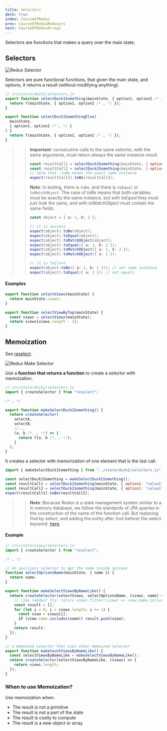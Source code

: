 ```yaml
---
title: Selectors
deck: true
index: CourseOfRedux
prev: CourseOfReduxReducers
next: CourseOfReduxArrays
---
```


Selectors are functions that makes a query over the main state;

## Selectors

![Redux Selector](/images/redux/redux-selector.png)

Selectors are pure functional functions, that given the main state, and options,
it returns a result (without modifying anything).

```javascript
// src/store/duck1/selectors.js
export function selectDuck1Something(mainState, { option1, option2 /* … */ }) {
  return f(mainState, { option1, option2 /* … */ });
}

export function selectDuck1SomethingElse(
  mainState,
  { option1, option2 /* … */ }
) {
  return f(mainState, { option1, option2 /* … */ });
}
```

> > **Important**: consecutive calls to the same selector, with the same
> > arguments, must return always the same instance result.
> >
> > ```javascript
> > const resultCall1 = selectDuck1Something(mainState, { option1: "value1" });
> > const resultCall2 = selectDuck1Something(mainState, { option1: "value1" });
> > // note that .toBe means the exact same instance
> > expect(resultCall1).toBe(resultCall2);
> > ```

> > **Note**: In testing, there is `toBe`, and there is `toEqual` or
> > `toMatchObject`. The case of _toBe_ means that both variables must be
> > exactly the same instance, but with _toEqual_ they must just look the same,
> > and with _toMatchObject_ must contain the same fields.
> >
> > ```javascript
> > const object = { a: 1, b: 2 };
> >
> > // it is success
> > expect(object).toBe(object);
> > expect(object).toEqual(object);
> > expect(object).toMatchObject(object);
> > expect(object).toEqual({ a: 1, b: 2 });
> > expect(object).toMatchObject({ a: 1, b: 2 });
> > expect(object).toMatchObject({ a: 1 });
> >
> > // it is failure
> > expect(object.toBe({ a: 1, b: 2 })); // not same instance
> > expect(object).toEqual({ a: 1 }); // not equals
> > ```

#### Examples

```javascript
export function selectViews(mainState) {
  return mainState.views;
}

export function selectViewByTop(mainState) {
  const views = selectViews(mainState);
  return views[views.length - 1];
}
```

## Memoization

See [reselect](https://github.com/reduxjs/reselect).

![Redux Make Selector](/images/redux/redux-make-selector.png)

Use a **function that returns a function** to create a selector with
memoization.

```javascript
// src/store/duck1/selectors.js
import { createSelector } from "reselect";

/* … */

export function makeSelectDuck1Something() {
  return createSelector(
    selectA,
    selectB,
    // …,
    (a, b /*, … */) => {
      return f(a, b /*, … */);
    }
  );
}
```

It creates a selector with memorization of one element that is the last call.

```javascript
import { makeSelectDuck1Something } from "../store/duck1/selectors.js";

const selectDuck1Something = makeSelectDuck1Something();
const resultCall1 = selectDuck1Something(mainState, { option1: "value1" });
const resultCall2 = selectDuck1Something(mainState, { option1: "value1" });
expect(resultCall1).toBe(resultCall2);
```

> > **Note**: Because Redux is a state management system similar to a in memory
> > database, we follow the standards of JPA queries in the construction of the
> > name of the function call. But replacing find by select, and adding the
> > entity after (not before) the select keyword.
> > [here](https://docs.spring.io/spring-data/jpa/docs/1.5.0.RELEASE/reference/html/jpa.repositories.html);

#### Example

```javascript
// src/store/views/selectors.js
import { createSelector } from "reselect";

/* … */

// An auxiliary selector to get the name inside options
function selectOptionsName(mainState, { name }) {
  return name;
}

export function makeSelectViewsByNameLike() {
  return createSelector(selectViews, selectOptionsName, (views, name) => {
    // like lamdas? try: return views.filter((view) => view.name.includes(name));
    const result = [];
    for (let i = 0; i < views.length; i += 1) {
      const view = views[i];
      if (view.name.includes(name)) result.push(view);
    }
    return result;
  });
}

// a memoized selector that uses other memoized selector
export function makeCountViewsByNameLike() {
  const selectViewsByNameLike = makeSelectViewsByNameLike();
  return createSelector(selectViewsByNameLike, (views) => {
    return views.length;
  });
}
```

### When to use Memoization?

Use memoization when:

- The result is not a primitive
- The result is not a part of the state
- The result is costly to compute
- The result is a new object or array

